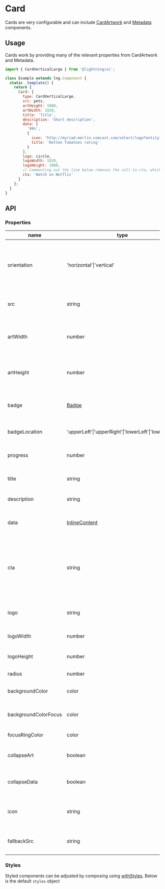 
# Card

Cards are very configurable and can include [CardArtwork](/story/elements-cardartwork--basic) and [Metadata](/story/elements-metadata--basic) components.

## Usage

Cards work by providing many of the relevant properties from CardArtwork and Metadata.

```js
import { CardVerticalLarge } from '@lightning/ui';

class Example extends lng.Component {
  static _template() {
    return {
      Card: {
        type: CardVerticalLarge,
        src: pets,
        artHeight: 1080,
        artWidth: 1920,
        title: 'Title',
        description: 'Short description',
        data: [
          '86%',
          {
            icon: 'http://myriad.merlin.comcast.com/select/logo?entityId=8527084350383982239&width=32&height=&ratio=1x1&trim=false',
            title: 'Rotten Tomatoes rating'
          }
        ],
        logo: circle,
        logoWidth: 1920,
        logoHeight: 1080,
        // Commenting out the line below removes the call-to-cta, which is taking priority over the supplied data above.
        cta: 'Watch on Netflix'
      }
    };
  }
}
```

<Canvas>
  <Story id="patterns-card--vertical-dynamic" />
</Canvas>

## API

### Properties

| name                   | type                                                 | required             | default                                     | description                                                                                 |
| ---------------------- | ---------------------------------------------------- | -------------------- | ------------------------------------------- | ------------------------------------------------------------------------------------------- |
| orientation            | 'horizontal'\|'vertical'                             | false                | 'vertical'                                  | only required when creating a new class that extends Card                                   |
| src                    | string                                               | false                | -                                           | path to image to use as card artwork                                                        |
| artWidth               | number                                               | true (if using src)  | width of source image being used as artwork |
| artHeight              | number                                               | true (if using src)  | height of source image beingused as artwork |
| badge                  | [Badge](/story/elements-badge--text)                 | false                | -                                           | Badge content to display over artwork                                                       |
| badgeLocation          | 'upperLeft'\|'upperRight'\|'lowerLeft'\|'lowerRight' | false                | 'upperLeft'                                 | position to display badge                                                                   |
| progress               | number                                               | false                | -                                           | amount of the [Progress Bar](/story/elements-progressbar--basic) to fill                    |
| title                  | string                                               | false                | -                                           | first line or headline of content                                                           |
| description            | string                                               | false                | -                                           | second line or synopsis of content                                                          |
| data                   | [InlineContent](/story/layout-inlinecontent--basic)  | false                | -                                           | relevant content data at the bottom                                                         |
| cta                    | string                                               | false                | -                                           | call to action text (will be converted to all caps) at the bottom; takes priority over data |
| logo                   | string                                               | false                | -                                           | logo to display at bottom of component                                                      |
| logoWidth              | number                                               | true (if using logo) | -                                           | width of logo source image                                                                  |
| logoHeight             | number                                               | true (if using logo) | -                                           | height of logo source image                                                                 |
| radius                 | number                                               | false                | 16                                          | corner radius                                                                               |
| backgroundColor        | color                                                | false                | #232328                                     | card background color                                                                       |
| backgroundColorFocus | color                                                | false                | undefined                                   | card background color when focused                                                                       |
| focusRingColor         | color                                                | false                | #ECECF2                                     | color of focus ring                                                                         |
| collapseArt            | boolean                                              | false                | -                                           | hides the Artwork portion of the card                                                       |
| collapseData           | boolean                                              | false                | -                                           | hides the Metadata portion of the card                                                      |
| icon           | string                                              | false                | -                                           | displays an icon in the center of the artwork area                                                      |
| fallbackSrc     | string  | false    | -       | url to image to use if the requested src fails |

### Styles

Styled components can be adjusted by composing using [withStyles](?path=/docs/mixins-withstyles--basic). Below is the default `styles` object

<Theme theme={Card.styles} />
